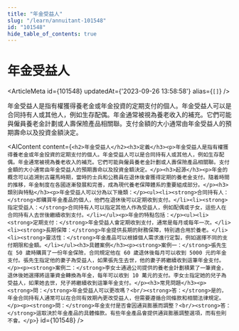 ```yaml
---
title: "年金受益人"
slug: "/learn/annuitant-101548"
id: "101548"
hide_table_of_contents: true
---
```



# 年金受益人

<ArticleMeta id={101548} updatedAt={'2023-09-26 13:58:58'} alias={`[]`} />
<div className='border-solid border-b border-t-0 my-4 border-[var(--ifm-color-gray-300)]' />

年金受益人是指有權獲得養老金或年金投資的定期支付的個人。年金受益人可以是合同持有人或其他人，例如生存配偶。年金通常被視為養老收入的補充。它們可能與僱員養老金計劃或人壽保險產品相關聯。支付金額的大小通常由年金受益人的預期壽命以及投資金額決定。

<AIContent content={`<h2>年金受益人</h2><h3>定義</h3><p>年金受益人是指有權獲得養老金或年金投資的定期支付的個人。年金受益人可以是合同持有人或其他人，例如生存配偶。年金通常被視為養老收入的補充。它們可能與僱員養老金計劃或人壽保險產品相關聯。支付金額的大小通常由年金受益人的預期壽命以及投資金額決定。</p><h3>起源</h3><p>年金的概念可以追溯到古羅馬時期，當時的士兵和公務員在退休後會獲得定期的養老金支付。隨着時間的推移，年金制度在各國逐漸發展和完善，成為現代養老保障體系的重要組成部分。</p><h3>類別與特點</h3><p>年金受益人可以分為以下幾類：</p><ul><li><strong>合同持有人：</strong>即購買年金產品的個人，他們在退休後可以定期收到支付。</li><li><strong>指定受益人：</strong>合同持有人可以指定其他人作為受益人，例如配偶或子女，這些人在合同持有人去世後繼續收到支付。</li></ul><p>年金的特點包括：</p><ul><li><strong>定期支付：</strong>年金受益人會定期收到支付，通常是每月或每年一次。</li><li><strong>長期保障：</strong>年金提供長期的財務保障，特別適合用於養老。</li><li><strong>靈活性：</strong>年金產品可以根據個人需求進行定製，例如選擇不同的支付期限和金額。</li></ul><h3>具體案例</h3><p><strong>案例一：</strong>張先生在 50 歲時購買了一份年金保險，合同規定他在 60 歲退休後每月可以收到 5000 元的年金支付。張先生指定他的妻子為受益人，如果張先生去世，他的妻子將繼續收到這筆年金支付。</p><p><strong>案例二：</strong>李女士通過公司提供的養老金計劃積累了一筆資金，退休後她選擇將這筆資金轉換為年金，每年可以收到 10 萬元的支付。李女士指定她的兒子為受益人，如果她去世，兒子將繼續收到這筆年金支付。</p><h3>常見問題</h3><p><strong>問：</strong>年金受益人可以更改嗎？<br/><strong>答：</strong>是的，年金合同持有人通常可以在合同有效期內更改受益人，但需要遵循合同條款和相關法律規定。</p><p><strong>問：</strong>年金支付是否會因通貨膨脹而調整？<br/><strong>答：</strong>這取決於年金產品的具體條款。有些年金產品會提供通貨膨脹調整選項，而有些則不會。</p>`} id={101548} />
